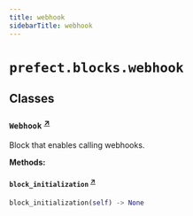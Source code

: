 ```yaml
---
title: webhook
sidebarTitle: webhook
---
```


# `prefect.blocks.webhook`

## Classes

### `Webhook` <sup><a href="https://github.com/PrefectHQ/prefect/blob/main/src/prefect/blocks/webhook.py#L19" target="_blank">↗</a></sup>


Block that enables calling webhooks.


**Methods:**

#### `block_initialization` <sup><a href="https://github.com/PrefectHQ/prefect/blob/main/src/prefect/blocks/webhook.py#L55" target="_blank">↗</a></sup>

```python
block_initialization(self) -> None
```

